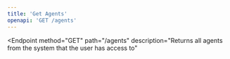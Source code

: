 ```yaml
---
title: 'Get Agents'
openapi: 'GET /agents'
---
```


<Endpoint
  method="GET"
  path="/agents"
  description="Returns all agents from the system that the user has access to"
>
  <ResponseFields>
    <ResponseField
      status="200"
      description="Agents response"
      contentType="application/json"
      schemaRef="#/components/schemas/Plant"
    />
    <ResponseField
      status="400"
      description="Unexpected error"
      contentType="application/json"
      schemaRef="#/components/schemas/Error"
    />
  </ResponseFields>
</Endpoint>